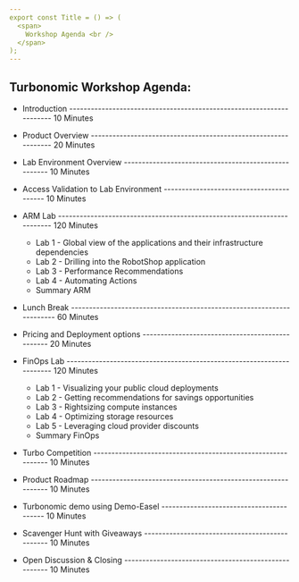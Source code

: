 ```yaml
---
export const Title = () => (
  <span>
    Workshop Agenda <br />
  </span>
);
---
```


##  Turbonomic Workshop Agenda:
- Introduction --------------------------------------------------------------------- 10 Minutes
- Product Overview --------------------------------------------------------------- 20 Minutes
- Lab Environment Overview ----------------------------------------------------- 10 Minutes
- Access Validation to Lab Environment ----------------------------------------- 10 Minutes
- ARM Lab ------------------------------------------------------------------------ 120 Minutes
   - Lab 1 - Global view of the applications and their infrastructure dependencies 
   - Lab 2 - Drilling into the RobotShop application 
   - Lab 3 - Performance Recommendations
   - Lab 4 - Automating Actions 
   - Summary ARM
- Lunch Break ---------------------------------------------------------------------- 60 Minutes

- Pricing and Deployment options ------------------------------------------------ 20 Minutes
- FinOps Lab ---------------------------------------------------------------------- 120 Minutes
   - Lab 1 - Visualizing your public cloud deployments 
   - Lab 2 - Getting recommendations for savings opportunities 
   - Lab 3 - Rightsizing compute instances
   - Lab 4 - Optimizing storage resources
   - Lab 5 - Leveraging cloud provider discounts
   - Summary FinOps  
 - Turbo Competition  ------------------------------------------------------------- 10 Minutes
 - Product Roadmap -------------------------------------------------------------- 10 Minutes
 - Turbonomic demo using Demo-Easel ----------------------------------------- 10 Minutes
 - Scavenger Hunt with Giveaways ----------------------------------------------- 10 Minutes
 - Open Discussion & Closing ----------------------------------------------------- 10 Minutes


